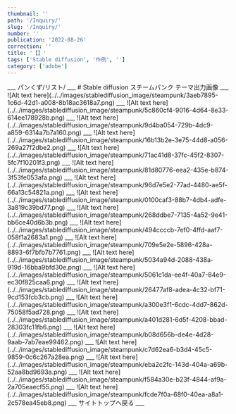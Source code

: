 ```yaml
---
thumbnail: ''
path: '/Inquiry/'
slug: '/Inquiry/'
number: ''
publication: '2022-08-26'
correction: ''
title: '【】'
tags: ['Stable diffusion', '作例', '']
category: ['adobe']
---
```




<Layout>
___
パンくず/リスト/
___
# Stable diffusion スチームパンク テーマ出力画像
___
![Alt text here](../../images/stablediffusion_image/steampunk/3aeb7895-1c6d-42d1-a008-8b18ac3618a7.png)
___
![Alt text here](../../images/stablediffusion_image/steampunk/5c860cf4-9016-4d64-8e33-614ee178928b.png)
___
![Alt text here](../../images/stablediffusion_image/steampunk/9d4ba054-729b-4dc9-a859-6314a7b7a160.png)
___
![Alt text here](../../images/stablediffusion_image/steampunk/16b13b2e-3e75-44d8-a056-269a27f2dbe2.png)
___
![Alt text here](../../images/stablediffusion_image/steampunk/71ac41d8-37fc-45f2-8307-5fc7f10201f3.png)
___
![Alt text here](../../images/stablediffusion_image/steampunk/81d80776-eea2-435e-b874-3f53fe053afa.png)
___
![Alt text here](../../images/stablediffusion_image/steampunk/96d7e5e2-77ad-4480-ae5f-66a13c54821a.png)
___
![Alt text here](../../images/stablediffusion_image/steampunk/0100caf3-88b7-4db4-adfe-3a819c39bd77.png)
___
![Alt text here](../../images/stablediffusion_image/steampunk/268ddbe7-7135-4a52-9e41-bb6ce40d6b3b.png)
___
![Alt text here](../../images/stablediffusion_image/steampunk/494ccccb-7ef0-4ffd-aaf7-058f1a2683a1.png)
___
![Alt text here](../../images/stablediffusion_image/steampunk/709e5e2e-5896-428a-8893-6f7bfb7b7761.png)
___
![Alt text here](../../images/stablediffusion_image/steampunk/5034a94d-2088-438a-919d-16bba9bfd30e.png)
___
![Alt text here](../../images/stablediffusion_image/steampunk/5061c1da-ee4f-40a7-84e9-ec30f825caa6.png)
___
![Alt text here](../../images/stablediffusion_image/steampunk/26477af8-adea-4c32-bf71-9cd153fcb3cb.png)
___
![Alt text here](../../images/stablediffusion_image/steampunk/a300e3f1-6cdc-4dd7-862d-75058f5ad728.png)
___
![Alt text here](../../images/stablediffusion_image/steampunk/a401d281-6d5f-4208-bbad-28303fc11fb6.png)
___
![Alt text here](../../images/stablediffusion_image/steampunk/b08d656b-de4e-4d28-9aab-7ab7eae99462.png)
___
![Alt text here](../../images/stablediffusion_image/steampunk/c7d62ea6-b3d4-45c5-9859-0c6c267a28ea.png)
___
![Alt text here](../../images/stablediffusion_image/steampunk/eba2c2fc-143d-404a-a69b-52aa8bd9693a.png)
___
![Alt text here](../../images/stablediffusion_image/steampunk/f584a30e-b23f-4844-af9a-2a705eaecf55.png)
___
![Alt text here](../../images/stablediffusion_image/steampunk/fcde7f0a-68f0-40ea-a8a1-2c578ea45eb8.png)
___
<Link to="/">サイトトップへ戻る</Link>
___

</Layout>
